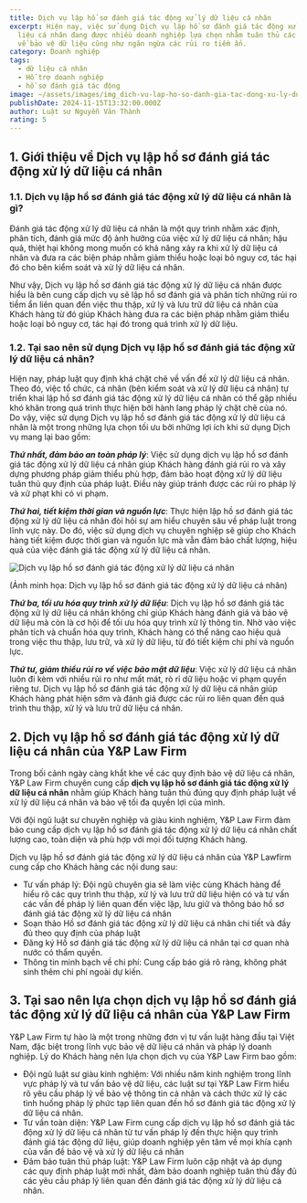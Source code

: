 ```yaml
---
title: Dịch vụ lập hồ sơ đánh giá tác động xử lý dữ liệu cá nhân
excerpt: Hiện nay, việc sử dụng Dịch vụ lập hồ sơ đánh giá tác động xử lý dữ
  liệu cá nhân đang được nhiều doanh nghiệp lựa chọn nhằm tuân thủ các quy định
  về bảo vệ dữ liệu cũng như ngăn ngừa các rủi ro tiềm ẩn.
category: Doanh nghiệp
tags:
  - dữ liệu cá nhân
  - Hỗ trợ doanh nghiệp
  - hồ sơ đánh giá tác động
image: ~/assets/images/img_dich-vu-lap-ho-so-danh-gia-tac-dong-xu-ly-du-lieu-ca-nhan.jpg
publishDate: 2024-11-15T13:32:00.000Z
author: Luật sư Nguyễn Văn Thành
rating: 5
---
```

## 1. Giới thiệu về Dịch vụ lập hồ sơ đánh giá tác động xử lý dữ liệu cá nhân

### 1.1. Dịch vụ lập hồ sơ đánh giá tác động xử lý dữ liệu cá nhân là gì?

Đánh giá tác động xử lý dữ liệu cá nhân là một quy trình nhằm xác định, phân tích, đánh giá mức độ ảnh hưởng của việc xử lý dữ liệu cá nhân; hậu quả, thiệt hại không mong muốn có khả năng xảy ra khi xử lý dữ liệu cá nhân và đưa ra các biện pháp nhằm giảm thiểu hoặc loại bỏ nguy cơ, tác hại đó cho bên kiểm soát và xử lý dữ liệu cá nhân.

Như vậy, Dịch vụ lập hồ sơ đánh giá tác động xử lý dữ liệu cá nhân được hiểu là bên cung cấp dịch vụ sẽ lập hồ sơ đánh giá và phân tích những rủi ro tiềm ẩn liên quan đến việc thu thập, xử lý và lưu trữ dữ liệu cá nhân của Khách hàng từ đó giúp Khách hàng đưa ra các biện pháp nhằm giảm thiểu hoặc loại bỏ nguy cơ, tác hại đó trong quá trình xử lý dữ liệu.

### 1.2. Tại sao nên sử dụng Dịch vụ lập hồ sơ đánh giá tác động xử lý dữ liệu cá nhân?

Hiện nay, pháp luật quy định khá chặt chẽ về vấn đề xử lý dữ liệu cá nhân. Theo đó, việc tổ chức, cá nhân (bên kiểm soát và xử lý dữ liệu cá nhân) tự triển khai lập hồ sơ đánh giá tác động xử lý dữ liệu cá nhân có thể gặp nhiều khó khăn trong quá trình thực hiện bởi hành lang pháp lý chặt chẽ của nó. Do vậy, việc sử dụng Dịch vụ lập hồ sơ đánh giá tác động xử lý dữ liệu cá nhân là một trong những lựa chọn tối ưu bởi những lợi ích khi sử dụng Dịch vụ mang lại bao gồm:

***Thứ nhất, đảm bảo an toàn pháp lý***: Việc sử dụng dịch vụ lập hồ sơ đánh giá tác động xử lý dữ liệu cá nhân giúp Khách hàng đánh giá rủi ro và xây dựng phương pháp giảm thiểu phù hợp, đảm bảo hoạt động xử lý dữ liệu tuân thủ quy định của pháp luật. Điều này giúp tránh được các rủi ro pháp lý và xử phạt khi có vi phạm.

***Thứ hai, tiết kiệm thời gian và nguồn lực***: Thực hiện lập hồ sơ đánh giá tác động xử lý dữ liệu cá nhân đòi hỏi sự am hiểu chuyên sâu về pháp luật trong lĩnh vực này. Do đó, việc sử dụng dịch vụ chuyên nghiệp sẽ giúp cho Khách hàng tiết kiệm được thời gian và nguồn lực mà vẫn đảm bảo chất lượng, hiệu quả của việc đánh giá tác động xử lý dữ liệu cá nhân.

![Dịch vụ lập hồ sơ đánh giá tác động xử lý dữ liệu cá nhân](~/assets/images/dich-vu-lap-ho-so-danh-gia-tac-dong-xu-ly-du-lieu-ca-nhan.jpg "Dịch vụ lập hồ sơ đánh giá tác động xử lý dữ liệu cá nhân")

(Ảnh minh họa: Dịch vụ lập hồ sơ đánh giá tác động xử lý dữ liệu cá nhân)

***Thứ ba, tối ưu hóa quy trình xử lý dữ liệu***: Dịch vụ lập hồ sơ đánh giá tác động xử lý dữ liệu cá nhân không chỉ giúp Khách hàng đánh giá và bảo vệ dữ liệu mà còn là cơ hội để tối ưu hóa quy trình xử lý thông tin. Nhờ vào việc phân tích và chuẩn hóa quy trình, Khách hàng có thể nâng cao hiệu quả trong việc thu thập, lưu trữ, và xử lý dữ liệu, từ đó tiết kiệm chi phí và nguồn lực.

***Thứ tư, giảm thiểu rủi ro về việc bảo mật dữ liệu***: Việc xử lý dữ liệu cá nhân luôn đi kèm với nhiều rủi ro như mất mát, rò rỉ dữ liệu hoặc vi phạm quyền riêng tư. Dịch vụ lập hồ sơ đánh giá tác động xử lý dữ liệu cá nhân giúp Khách hàng phát hiện sớm và đánh giá được các rủi ro liên quan đến quá trình thu thập, xử lý và lưu trữ dữ liệu cá nhân. 

## 2. Dịch vụ lập hồ sơ đánh giá tác động xử lý dữ liệu cá nhân của Y&P Law Firm

Trong bối cảnh ngày càng khắt khe về các quy định bảo vệ dữ liệu cá nhân, Y&P Law Firm chuyên cung cấp **dịch vụ lập hồ sơ đánh giá tác động xử lý dữ liệu cá nhân** nhằm giúp Khách hàng tuân thủ đúng quy định pháp luật về xử lý dữ liệu cá nhân và bảo vệ tối đa quyền lợi của mình.

Với đội ngũ luật sư chuyên nghiệp và giàu kinh nghiệm, Y&P Law Firm đảm bảo cung cấp dịch vụ lập hồ sơ đánh giá tác động xử lý dữ liệu cá nhân chất lượng cao, toàn diện và phù hợp với mọi đối tượng Khách hàng.

Dịch vụ lập hồ sơ đánh giá tác động xử lý dữ liệu cá nhân của Y&P Lawfirm cung cấp cho Khách hàng các nội dung sau:

* Tư vấn pháp lý: Đội ngũ chuyên gia sẽ làm việc cùng Khách hàng để hiểu rõ các quy trình thu thập, xử lý và lưu trữ dữ liệu hiện có và tư vấn các vấn đề pháp lý liên quan đến việc lập, lưu giữ và thông báo hồ sơ đánh giá tác động xử lý dữ liệu cá nhân
* Soạn thảo Hồ sơ đánh giá tác động xử lý dữ liệu cá nhân chi tiết và đầy đủ theo quy định của pháp luật
* Đăng ký Hồ sơ đánh giá tác động xử lý dữ liệu cá nhân tại cơ quan nhà nước có thẩm quyền.
* Thông tin minh bạch về chi phí: Cung cấp báo giá rõ ràng, không phát sinh thêm chi phí ngoài dự kiến.

## 3. Tại sao nên lựa chọn dịch vụ lập hồ sơ đánh giá tác động xử lý dữ liệu cá nhân của Y&P Law Firm

Y&P Law Firm tự hào là một trong những đơn vị tư vấn luật hàng đầu tại Việt Nam, đặc biệt trong lĩnh vực bảo vệ dữ liệu cá nhân và pháp lý doanh nghiệp. Lý do Khách hàng nên lựa chọn dịch vụ của Y&P Law Firm bao gồm:

* Đội ngũ luật sư giàu kinh nghiệm: Với nhiều năm kinh nghiệm trong lĩnh vực pháp lý và tư vấn bảo vệ dữ liệu, các luật sư tại Y&P Law Firm hiểu rõ yêu cầu pháp lý về bảo vệ thông tin cá nhân và cách thức xử lý các tình huống pháp lý phức tạp liên quan đến hồ sơ đánh giá tác động xử lý dữ liệu cá nhân.
* Tư vấn toàn diện: Y&P Law Firm cung cấp dịch vụ lập hồ sơ đánh giá tác động xử lý dữ liệu cá nhân từ tư vấn pháp lý đến thực hiện quy trình đánh giá tác động dữ liệu, giúp doanh nghiệp yên tâm về mọi khía cạnh của vấn đề bảo vệ và xử lý dữ liệu cá nhân
* Đảm bảo tuân thủ pháp luật: Y&P Law Firm luôn cập nhật và áp dụng các quy định pháp luật mới nhất, đảm bảo doanh nghiệp tuân thủ đầy đủ các yêu cầu pháp lý liên quan đến đánh giá tác động xử lý dữ liệu cá nhân.
